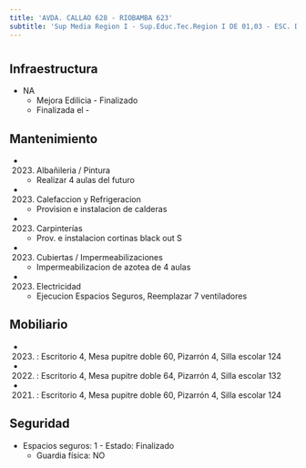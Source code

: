 ```yaml
---
title: 'AVDA. CALLAO 628 - RIOBAMBA 623'
subtitle: 'Sup Media Region I - Sup.Educ.Tec.Region I DE 01,03 - ESC. DE COM. Nº 02 DR. ANTONIO BERMEJO'
---
```


#
## Infraestructura

* NA 
    + Mejora Edilicia - Finalizado 
    + Finalizada el - 






## Mantenimiento

*  (2023) Albañileria / Pintura 
    + Realizar 4 aulas del futuro

*  (2023) Calefaccion y Refrigeracion 
    + Provision e instalacion de calderas

*  (2023) Carpinterías 
    + Prov. e instalacion cortinas black out S

*  (2023) Cubiertas / Impermeabilizaciones 
    + Impermeabilizacion de azotea de 4 aulas

*  (2023) Electricidad 
    + Ejecucion Espacios Seguros, Reemplazar 7 ventiladores





## Mobiliario

*  (2023) : Escritorio 4, Mesa pupitre doble 60, Pizarrón 4, Silla escolar 124 

*  (2022) : Escritorio 4, Mesa pupitre doble 64, Pizarrón 4, Silla escolar 132 

*  (2021) : Escritorio 4, Mesa pupitre doble 60, Pizarrón 4, Silla escolar 124 





## Seguridad

*  Espacios seguros: 1 - Estado: Finalizado 
    + Guardia física: NO



